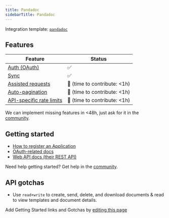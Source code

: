 ```yaml
---
title: Pandadoc
sidebarTitle: Pandadoc
---
```


Integration template: [`pandadoc`](https://nango.dev/providers.yaml)

## Features

| Feature                                                 | Status                          |
| ------------------------------------------------------- | ------------------------------- |
| [Auth (OAuth)](/nango-auth)                             | ✅                              |
| [Sync](/nango-sync)                                     | ✅                              |
| [Assisted requests](/nango-sync/guides/direct-requests) | 🚫 (time to contribute: &lt;1h) |
| [Auto-pagination](/nango-sync/configuration)            | 🚫 (time to contribute: &lt;1h) |
| [API-specific rate limits](/nango-sync/configuration)   | 🚫 (time to contribute: &lt;1h) |

<Tip>We can implement missing features in &lt;48h, just ask for it in the [community](https://nango.dev/slack).</Tip>
## Getting started

-   [How to register an Application](https://developers.pandadoc.com/reference/authentication-process#1-setup-an-application)
-   [OAuth-related docs](https://developers.pandadoc.com/reference/authentication-process)
-   [Web API docs (their REST API)](https://developers.pandadoc.com/reference/about)

<Tip>Need help getting started? Get help in the [community](https://nango.dev/slack).</Tip>

## API gotchas

-   Use `read+write` to create, send, delete, and download documents & read to view templates and document details.

<Note>Add Getting Started links and Gotchas by [editing this page](https://github.com/nangohq/nango/tree/master/docs-v2/integrations/all/pandadoc.mdx)</Note>
